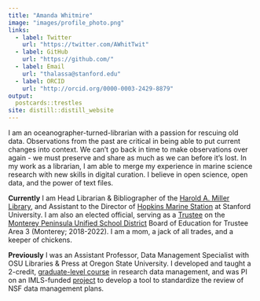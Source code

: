 ```yaml
---
title: "Amanda Whitmire"
image: "images/profile_photo.png"
links:
  - label: Twitter
    url: "https://twitter.com/AWhitTwit"
  - label: GitHub
    url: "https://github.com/"
  - label: Email
    url: "thalassa@stanford.edu"
  - label: ORCID
    url: "http://orcid.org/0000-0003-2429-8879"
output:
  postcards::trestles
site: distill::distill_website
---
```

I am an oceanographer-turned-librarian with a passion for rescuing old data. Observations from the past are critical in being able to put current changes into context. We can’t go back in time to make observations over again - we must preserve and share as much as we can before it’s lost. In my work as a librarian, I am able to merge my experience in marine science research with new skills in digital curation. I believe in open science, open data, and the power of text files.

**Currently** I am Head Librarian & Bibliographer of the [Harold A. Miller Library](https://library.stanford.edu/hopkins), and Assistant to the Director of [Hopkins Marine Station](https://hopkinsmarinestation.stanford.edu/) at Stanford University. I am also an elected official, serving as a [Trustee](https://www.mpusd.net/apps/pages/index.jsp?uREC_ID=1006448&type=d&pREC_ID=1317626) on the [Monterey Peninsula Unified School District](https://www.mpusd.net/) Board of Education for Trustee Area 3 (Monterey; 2018-2022). I am a mom, a jack of all trades, and a keeper of chickens.

**Previously** I was an Assistant Professor, Data Management Specialist with OSU Libraries & Press at Oregon State University. I developed and taught a 2-credit, [graduate-level course](http://doi.org/10.7710/2162-3309.1246) in research data management, and was PI on an IMLS-funded [project](https://osf.io/kh2y6/) to develop a tool to standardize the review of NSF data management plans.